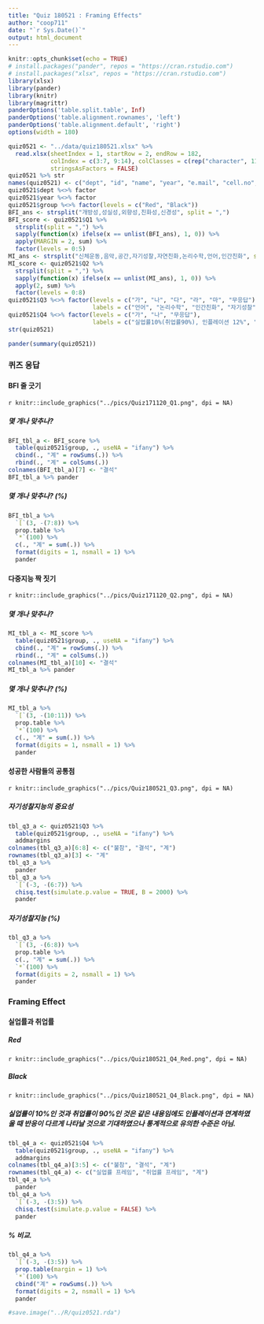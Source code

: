 ```yaml
---
title: "Quiz 180521 : Framing Effects"
author: "coop711"
date: "`r Sys.Date()`"
output: html_document
---
```


```r
knitr::opts_chunk$set(echo = TRUE)
# install.packages("pander", repos = "https://cran.rstudio.com")
# install.packages("xlsx", repos = "https://cran.rstudio.com")
library(xlsx)
library(pander)
library(knitr)
library(magrittr)
panderOptions('table.split.table', Inf)
panderOptions('table.alignment.rownames', 'left')
panderOptions('table.alignment.default', 'right')
options(width = 180)
```

```r
quiz0521 <- "../data/quiz180521.xlsx" %>% 
  read.xlsx(sheetIndex = 1, startRow = 2, endRow = 182, 
            colIndex = c(3:7, 9:14), colClasses = c(rep("character", 11)), 
            stringsAsFactors = FALSE)
quiz0521 %>% str
names(quiz0521) <- c("dept", "id", "name", "year", "e.mail", "cell.no", "group", "Q1", "Q2", "Q3", "Q4")
quiz0521$dept %<>% factor
quiz0521$year %<>% factor
quiz0521$group %<>% factor(levels = c("Red", "Black"))
BFI_ans <- strsplit("개방성,성실성,외향성,친화성,신경성", split = ",")
BFI_score <- quiz0521$Q1 %>% 
  strsplit(split = ",") %>%
  sapply(function(x) ifelse(x == unlist(BFI_ans), 1, 0)) %>%
  apply(MARGIN = 2, sum) %>%
  factor(levels = 0:5)
MI_ans <- strsplit("신체운동,음악,공간,자기성찰,자연친화,논리수학,언어,인간친화", split = ",")
MI_score <- quiz0521$Q2 %>% 
  strsplit(split = ",") %>%
  sapply(function(x) ifelse(x == unlist(MI_ans), 1, 0)) %>%
  apply(2, sum) %>%
  factor(levels = 0:8)
quiz0521$Q3 %<>% factor(levels = c("가", "나", "다", "라", "마", "무응답"), 
                        labels = c("언어", "논리수학", "인간친화", "자기성찰", "자연친화", "불참"))
quiz0521$Q4 %<>% factor(levels = c("가", "나", "무응답"),
                        labels = c("실업률10%(취업률90%), 인플레이션 12%", "실업률5%(취업률95%), 인플레이션 17%", "불참"))
str(quiz0521)
```

```r
pander(summary(quiz0521))
```

### 퀴즈 응답

#### BFI 줄 긋기

`r knitr::include_graphics("../pics/Quiz171120_Q1.png", dpi = NA)`

##### 몇 개나 맞추나?

```r
BFI_tbl_a <- BFI_score %>% 
  table(quiz0521$group, ., useNA = "ifany") %>%
  cbind(., "계" = rowSums(.)) %>%
  rbind(., "계" = colSums(.)) 
colnames(BFI_tbl_a)[7] <- "결석"
BFI_tbl_a %>% pander
```

##### 몇 개나 맞추나? (%)

```r
BFI_tbl_a %>% 
  `[`(3, -(7:8)) %>%
  prop.table %>%
  `*`(100) %>%
  c(., "계" = sum(.)) %>%
  format(digits = 1, nsmall = 1) %>%
  pander
```

#### 다중지능 짝 짓기

`r knitr::include_graphics("../pics/Quiz171120_Q2.png", dpi = NA)`

##### 몇 개나 맞추나?

```r
MI_tbl_a <- MI_score %>% 
  table(quiz0521$group, ., useNA = "ifany") %>%
  cbind(., "계" = rowSums(.)) %>%
  rbind(., "계" = colSums(.)) 
colnames(MI_tbl_a)[10] <- "결석"
MI_tbl_a %>% pander
```

##### 몇 개나 맞추나? (%)

```r
MI_tbl_a %>% 
  `[`(3, -(10:11)) %>%
  prop.table %>%
  `*`(100) %>%
  c(., "계" = sum(.)) %>%
  format(digits = 1, nsmall = 1) %>%
  pander
```

#### 성공한 사람들의 공통점

`r knitr::include_graphics("../pics/Quiz180521_Q3.png", dpi = NA)`

##### 자기성찰지능의 중요성

```r
tbl_q3_a <- quiz0521$Q3 %>%
  table(quiz0521$group, ., useNA = "ifany") %>%
  addmargins
colnames(tbl_q3_a)[6:8] <- c("불참", "결석", "계")
rownames(tbl_q3_a)[3] <- "계"
tbl_q3_a %>% 
  pander
tbl_q3_a %>%
  `[`(-3, -(6:7)) %>% 
  chisq.test(simulate.p.value = TRUE, B = 2000) %>%
  pander
```

##### 자기성찰지능 (%)

```r
tbl_q3_a %>%
  `[`(3, -(6:8)) %>%
  prop.table %>%
  c(., "계" = sum(.)) %>%
  `*`(100) %>%
  format(digits = 2, nsmall = 1) %>%
  pander
```

### Framing Effect

#### 실업률과 취업률

##### Red

`r knitr::include_graphics("../pics/Quiz180521_Q4_Red.png", dpi = NA)`

##### Black

`r knitr::include_graphics("../pics/Quiz180521_Q4_Black.png", dpi = NA)`


##### 실업률이 10%인 것과 취업률이 90%인 것은 같은 내용임에도 인플레이션과 연계하였울 때 반응이 다르게 나타날 것으로 기대하였으나 통계적으로 유의한 수준은 아님.

```r
tbl_q4_a <- quiz0521$Q4 %>%
  table(quiz0521$group, ., useNA = "ifany") %>%
  addmargins
colnames(tbl_q4_a)[3:5] <- c("불참", "결석", "계")
rownames(tbl_q4_a) <- c("실업률 프레임", "취업률 프레임", "계")
tbl_q4_a %>% 
  pander
tbl_q4_a %>%
  `[`(-3, -(3:5)) %>%
  chisq.test(simulate.p.value = FALSE) %>%
  pander
```

##### % 비교.  

```r
tbl_q4_a %>% 
  `[`(-3, -(3:5)) %>%
  prop.table(margin = 1) %>%
  `*`(100) %>%
  cbind("계" = rowSums(.)) %>%
  format(digits = 2, nsmall = 1) %>%
  pander
```


```r
#save.image("../R/quiz0521.rda")
```